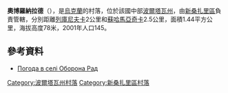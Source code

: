 {{coord|49|11|25|N|34|26|19|E|scale:100000_region:UA|display=title}}

'''奧博羅納拉德'''（{{lang-uk|Райдужне}}），是[[烏克蘭|烏克蘭]]的村落，位於該國中部[[波爾塔瓦州|波爾塔瓦州]]，由[[新桑扎里區|新桑扎里區]]負責管轄，分別距離[[列庫尼夫卡|列庫尼夫卡]]2公里和[[蘇哈馬亞奇卡|蘇哈馬亞奇卡]]2.5公里，面積1.44平方公里，海拔高度78米，2001年人口145。

==參考資料==
* [http://weather.in.ua/ua/poltavskaja/18412 Погода в селі Оборона Рад] {{Wayback|url=http://weather.in.ua/ua/poltavskaja/18412 |date=20161012232113 }}

{{DEFAULTSORT:Оборона Рад}}
[[Category:波爾塔瓦州村落|Category:波爾塔瓦州村落]]
[[Category:新桑扎里區村落|Category:新桑扎里區村落]]


{{Poltava-geo-stub}}